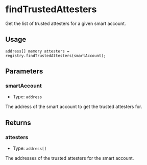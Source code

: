 # findTrustedAttesters

Get the list of trusted attesters for a given smart account.

## Usage

```solidity copy
address[] memory attesters = registry.findTrustedAttesters(smartAccount);
```

## Parameters

### smartAccount

- Type: `address`

The address of the smart account to get the trusted attesters for.

## Returns

### attesters

- Type: `address[]`

The addresses of the trusted attesters for the smart account.
